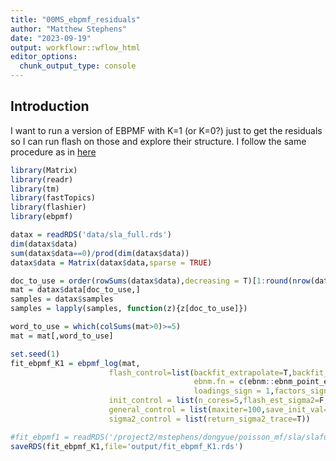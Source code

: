 ```yaml
---
title: "00MS_ebpmf_residuals"
author: "Matthew Stephens"
date: "2023-09-19"
output: workflowr::wflow_html
editor_options:
  chunk_output_type: console
---
```


## Introduction

I want to run a version of EBPMF with K=1 (or K=0?) just to get the residuals so I can run flash on those and explore their structure.
I follow the same procedure as in [here](00MS_run_methods.html)

```r
library(Matrix)
library(readr)
library(tm)
library(fastTopics)
library(flashier)
library(ebpmf)

datax = readRDS('data/sla_full.rds')
dim(datax$data)
sum(datax$data==0)/prod(dim(datax$data))
datax$data = Matrix(datax$data,sparse = TRUE)

doc_to_use = order(rowSums(datax$data),decreasing = T)[1:round(nrow(datax$data)*0.6)]
mat = datax$data[doc_to_use,]
samples = datax$samples
samples = lapply(samples, function(z){z[doc_to_use]})

word_to_use = which(colSums(mat>0)>=5)
mat = mat[,word_to_use]

```


```r
set.seed(1)
fit_ebpmf_K1 = ebpmf_log(mat,
                      flash_control=list(backfit_extrapolate=T,backfit_warmstart=T,
                                         ebnm.fn = c(ebnm::ebnm_point_exponential, ebnm::ebnm_point_exponential),
                                         loadings_sign = 1,factors_sign=1,Kmax=1),
                      init_control = list(n_cores=5,flash_est_sigma2=F,log_init_for_non0y=T),
                      general_control = list(maxiter=100,save_init_val=T,save_latent_M=T),
                      sigma2_control = list(return_sigma2_trace=T))

#fit_ebpmf1 = readRDS('/project2/mstephens/dongyue/poisson_mf/sla/slafull_ebnmf_fit_init1.rds')
saveRDS(fit_ebpmf_K1,file='output/fit_ebpmf_K1.rds')
```

